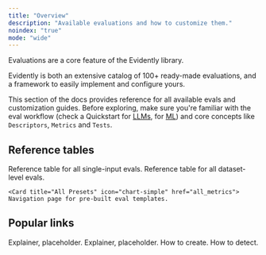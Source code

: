 ```yaml
---
title: "Overview"
description: "Available evaluations and how to customize them."
noindex: "true"
mode: "wide"
---
```


Evaluations are a core feature of the Evidently library. 

Evidently is both an extensive catalog of 100+ ready-made evaluations, and a framework to easily implement and configure yours.

This section of the docs provides reference for all available evals and customization guides. Before exploring, make sure you're familiar with the eval workflow (check a Quickstart for [LLMs](../quickstart_llm), for [ML](../quickstart_ml)) and core concepts like `Descriptors`, `Metrics` and `Tests`.

## Reference tables

<CardGroup cols={3}>
  <Card title="All Descriptors" icon="table-list" href="all_descriptors">
    Reference table for all single-input evals.
  </Card>

  <Card title="All Metrics" icon="chart-simple" href="all_metrics">
    Reference table for all dataset-level evals.
  </Card>

    <Card title="All Presets" icon="chart-simple" href="all_metrics">
    Navigation page for pre-built eval templates.
  </Card>
</CardGroup>

## Popular links

<CardGroup cols={4}>
  <Card title="How LLM eval works" icon="table-list" href="all_descriptors">
    Explainer, placeholder.
  </Card>

  <Card title="How Data Drift works" icon="chart-simple" href="all_metrics">
    Explainer, placeholder.
  </Card>

  <Card title="LLM judges" icon="sparkles" href="customize_llm_judge">
    How to create.
  </Card>

  <Card title="Data Drift" icon="sparkles" href="explainer_data_drift">
    How to detect.
  </Card>
</CardGroup>